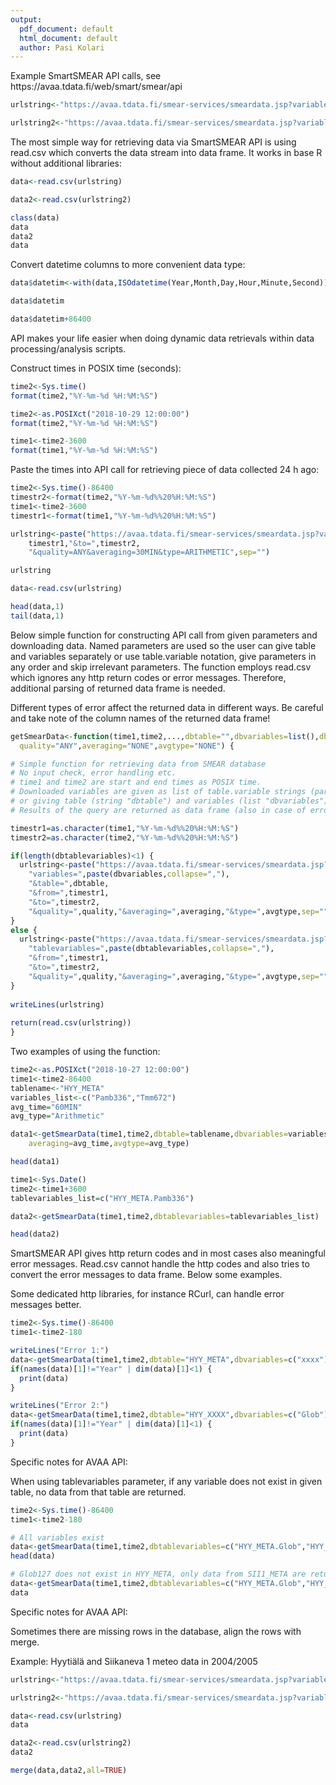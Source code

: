 ```yaml
---
output:
  pdf_document: default
  html_document: default
  author: Pasi Kolari
---
```


Example SmartSMEAR API calls, see https://avaa.tdata.fi/web/smart/smear/api


```R
urlstring<-"https://avaa.tdata.fi/smear-services/smeardata.jsp?variables=Pamb0,UV_B&table=HYY_META&from=2016-04-11%2000:00:00&to=2016-04-11%2000:10:00&quality=ANY&averaging=NONE&type=NONE"

urlstring2<-"https://avaa.tdata.fi/smear-services/smeardata.jsp?variables=Pamb0,UV_B&table=HYY_META&from=2016-04-11%2000:11:00&to=2016-04-11%2000:20:00&quality=ANY&averaging=NONE&type=NONE"

```


The most simple way for retrieving data via SmartSMEAR API is using read.csv which converts the data stream into data frame. It works in base R without additional libraries:



```R
data<-read.csv(urlstring)

data2<-read.csv(urlstring2)

class(data)
data
data2
data
```


Convert datetime columns to more convenient data type:



```R
data$datetim<-with(data,ISOdatetime(Year,Month,Day,Hour,Minute,Second))

data$datetim

data$datetim+86400
```

API makes your life easier when doing dynamic data retrievals within data processing/analysis scripts.

Construct times in POSIX time (seconds):


```R
time2<-Sys.time()
format(time2,"%Y-%m-%d %H:%M:%S")

time2<-as.POSIXct("2018-10-29 12:00:00")
format(time2,"%Y-%m-%d %H:%M:%S")

time1<-time2-3600
format(time1,"%Y-%m-%d %H:%M:%S")
```

Paste the times into API call for retrieving piece of data collected 24 h ago: 


```R
time2<-Sys.time()-86400
timestr2<-format(time2,"%Y-%m-%d%%20%H:%M:%S")
time1<-time2-3600
timestr1<-format(time1,"%Y-%m-%d%%20%H:%M:%S")

urlstring<-paste("https://avaa.tdata.fi/smear-services/smeardata.jsp?variables=T168,T672&table=HYY_META&from=",
    timestr1,"&to=",timestr2,
    "&quality=ANY&averaging=30MIN&type=ARITHMETIC",sep="")

urlstring

data<-read.csv(urlstring)

head(data,1)
tail(data,1)

```


Below simple function for constructing API call from given parameters and downloading data.
Named parameters are used so the user can give table and variables separately or use table.variable notation, give parameters in any order and skip irrelevant parameters.
The function employs read.csv which ignores any http return codes or error messages. 
Therefore, additional parsing of returned data frame is needed. 

Different types of error affect the returned data in different ways. Be careful and take note of the column names of the returned data frame!



```R

getSmearData<-function(time1,time2,...,dbtable="",dbvariables=list(),dbtablevariables=list(),
  quality="ANY",averaging="NONE",avgtype="NONE") {

# Simple function for retrieving data from SMEAR database
# No input check, error handling etc.
# time1 and time2 are start and end times as POSIX time.
# Downloaded variables are given as list of table.variable strings (parameter "dbtablevariables").
# or giving table (string "dbtable") and variables (list "dbvariables") separately.
# Results of the query are returned as data frame (also in case of error).

timestr1=as.character(time1,"%Y-%m-%d%%20%H:%M:%S")
timestr2=as.character(time2,"%Y-%m-%d%%20%H:%M:%S")

if(length(dbtablevariables)<1) {
  urlstring<-paste("https://avaa.tdata.fi/smear-services/smeardata.jsp?",
    "variables=",paste(dbvariables,collapse=","),
    "&table=",dbtable,
    "&from=",timestr1,
    "&to=",timestr2,
    "&quality=",quality,"&averaging=",averaging,"&type=",avgtype,sep="")
}
else {
  urlstring<-paste("https://avaa.tdata.fi/smear-services/smeardata.jsp?",
    "tablevariables=",paste(dbtablevariables,collapse=","),
    "&from=",timestr1,
    "&to=",timestr2,
    "&quality=",quality,"&averaging=",averaging,"&type=",avgtype,sep="")
}
    
writeLines(urlstring)
    
return(read.csv(urlstring))
}

```

Two examples of using the function:


```R

time2<-as.POSIXct("2018-10-27 12:00:00")
time1<-time2-86400
tablename<-"HYY_META"
variables_list<-c("Pamb336","Tmm672")
avg_time="60MIN"
avg_type="Arithmetic"

data1<-getSmearData(time1,time2,dbtable=tablename,dbvariables=variables_list,
    averaging=avg_time,avgtype=avg_type)

head(data1)

time1<-Sys.Date()
time2<-time1+3600
tablevariables_list=c("HYY_META.Pamb336")

data2<-getSmearData(time1,time2,dbtablevariables=tablevariables_list)

head(data2)
```


SmartSMEAR API gives http return codes and in most cases also meaningful error messages. Read.csv cannot handle the http codes and also tries to convert the error messages to data frame. Below some examples.

Some dedicated http libraries, for instance RCurl, can handle error messages better. 



```R

time2<-Sys.time()-86400
time1<-time2-180

writeLines("Error 1:")
data<-getSmearData(time1,time2,dbtable="HYY_META",dbvariables=c("xxxx"))
if(names(data)[1]!="Year" | dim(data)[1]<1) {
  print(data)
}

writeLines("Error 2:")
data<-getSmearData(time1,time2,dbtable="HYY_XXXX",dbvariables=c("Glob"))
if(names(data)[1]!="Year" | dim(data)[1]<1) {
  print(data)
}

```

Specific notes for AVAA API:

When using tablevariables parameter, if any variable does not exist in given table, no data from that table are returned.


```R

time2<-Sys.time()-86400
time1<-time2-180

# All variables exist
data<-getSmearData(time1,time2,dbtablevariables=c("HYY_META.Glob","HYY_META.Glob67","SII1_META.Glob"))
head(data)

# Glob127 does not exist in HYY_META, only data from SII1_META are returned
data<-getSmearData(time1,time2,dbtablevariables=c("HYY_META.Glob","HYY_META.Glob127","SII1_META.Glob"))
data


```

Specific notes for AVAA API:

Sometimes there are missing rows in the database, align the rows with merge.

Example: Hyytiälä and Siikaneva 1 meteo data in 2004/2005


```R
urlstring<-"https://avaa.tdata.fi/smear-services/smeardata.jsp?variables=T168&table=HYY_META&from=2004-12-31%2023:00:00&to=2005-01-01%2001:00:00&quality=ANY&averaging=30min&type=arithmetic"

urlstring2<-"https://avaa.tdata.fi/smear-services/smeardata.jsp?variables=T_a&table=SII1_META&from=2004-12-31%2023:00:00&to=2005-01-01%2001:00:00&quality=ANY&averaging=30min&type=arithmetic"

data<-read.csv(urlstring)
data

data2<-read.csv(urlstring2)
data2

merge(data,data2,all=TRUE)
```
